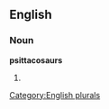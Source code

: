 ==English==

===Noun===
'''psittacosaurs'''

# {{plural of|[[psittacosaur]]}}

[[Category:English plurals]]